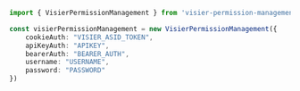 ```typescript index.ts
import { VisierPermissionManagement } from 'visier-permission-management-typescript-sdk';

const visierPermissionManagement = new VisierPermissionManagement({
    cookieAuth: "VISIER_ASID_TOKEN",
    apiKeyAuth: "APIKEY",
    bearerAuth: "BEARER_AUTH",
    username: "USERNAME",
    password: "PASSWORD"
})
```